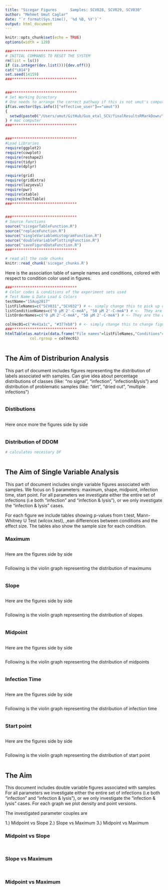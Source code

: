 ```yaml
---
title: "Sicegar Figures      Samples: SCV028, SCV029, SCV030"
author: "Mehmet Umut Caglar"
date: "`r format(Sys.time(), '%d %B, %Y')`"
output: html_document
---
```




```r
knitr::opts_chunk$set(echo = TRUE)
options(width = 120)
```


```r
###*****************************
# INITIAL COMMANDS TO RESET THE SYSTEM
rm(list = ls())
if (is.integer(dev.list())){dev.off()}
cat("\014")
set.seed(14159)
###*****************************


###*****************************
# Set Working Directory
# One needs to arrange the correct pathway if this is not umut's computer ;)
if(as.vector(Sys.info()["effective_user"]=="umut"))
{
  setwd(paste0("/Users/umut/GitHub/Guo_etal_SCV/finalResultsRMarkDown/"))
} # mac computer
###*****************************


###*****************************
#Load Libraries
require(ggplot2)
require(cowplot)
require(reshape2)
require(tidyr)
require(dplyr)

require(grid)
require(gridExtra)
require(lazyeval)
require(pwr)
require(xtable)
require(htmlTable)
###*****************************


###*****************************
# Source functions
source("sicegarTableFunction.R")
source("replaceFunction.R")
source("singleVariableHistogramFunction.R")
source("doubleVariablePlottingFunction.R")
source("saveFigureDataFunction.R")
###*****************************
```



```r
# read all the code chunks
knitr::read_chunk('sicegar_chunks.R')
```


Here is the association table of sample names and conditions, colored with respect to condition color used in figures.

```r
###*****************************
# Color codes & conditions of the experiment sets used
# Test Name & Data Load & Colors
testName="15Aug2017"
listFileNames=c("SCV031","SCV032") # <- simply change this to pick up correct data
listConditionNames=c("0 µM 2'-C-meA", "50 µM 2'-C-meA") # <-  They are associated labels for datasets
listOrderNames=c("0 µM 2'-C-meA", "50 µM 2'-C-meA") # <- They are the order of labels 

colVec01=c("#e41a1c", "#377eb8") # <- simply change this to change figure colors
###*****************************
htmlTable(as.matrix(data.frame("File names"=listFileNames,"Conditions"=listConditionNames)),
           col.rgroup = colVec01)
```


```r
```





## The Aim of Distriburion Analysis

This part of document includes figures representing the distribution of labels associated with samples. Can give idea about percentage distributions of classes (like: "no signal", "infection", "infection&lysis") and distribution of problematic samples (like: "dirt", "dried out", "multiple infections")


```r
```


### Distibutions

```r
```




Here once more the figures side by side

```r
```


### Distribution of DDOM

```r
# calculates necessary DF
```

```r
```



## The Aim of Single Variable Analysis

This part of document includes single variable figures associated with samples. We focus on 5 parameters: maximum, shape, midpoint, infection time, start point. For all parameters we investigate either the entire set of infections (i.e both "infection" and "infection & lysis"), or we only investigate the "infection & lysis" cases. 

For each figure we include tables showing p-values from t.test, Mann-Whitney U Test (wilcox.test), ,ean differences between conditions and the effect size. The tables also show the sample size for each condition.



### Maximum

```r
```




Here are the figures side by side

```r
```



Following is the violin graph representing the distribution of maximums

```r
```






### Slope

```r
```




Here are the figures side by side

```r
```


Following is the violin graph representing the distribution of slopes

```r
```










### Midpoint

```r
```


Here are the figures side by side

```r
```




Following is the violin graph representing the distribution of midpoints

```r
```







### Infection Time

```r
```


Here are the figures side by side

```r
```

Following is the violin graph representing the distribution of infection time

```r
```





### Start point

```r
```



Here are the figures side by side

```r
```

Following is the violin graph representing the distribution of start point

```r
```


## The Aim

This document includes double variable figures associated with samples. For all parameters we investigate either the entire set of infections (i.e both "infection" and "infection & lysis"), or we only investigate the "infection & lysis" cases. For each graph we plot density and point versions. 

The investigated parameter couples are

1.) Midpoint vs Slope
2.) Slope vs Maximum
3.) Midpoint vs Maximum


### Midpoint vs Slope

```r
```



```r
```



### Slope vs Maximum

```r
```



```r
```










### Midpoint vs Maximum

```r
```


```r
```

